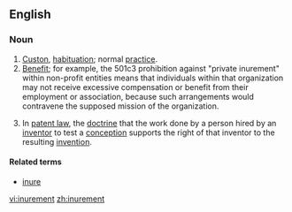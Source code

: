 ==English==

===Noun===
{{en-noun}}

# [[custom|Custon]], [[habituation]]; normal [[practice]].
# [[benefit|Benefit]]; for example, the 501c3 prohibition against "private inurement" within non-profit entities means that individuals within that organization may not receive excessive compensation or benefit from their employment or association, because such arrangements would contravene the supposed mission of the organization.
# {{legal}} In [[patent law]], the [[doctrine]] that the work done by a person hired by an [[inventor]] to test a [[conception]] supports the right of that inventor to the resulting [[invention]].

====Related terms====
*[[inure]]

[[vi:inurement]]
[[zh:inurement]]